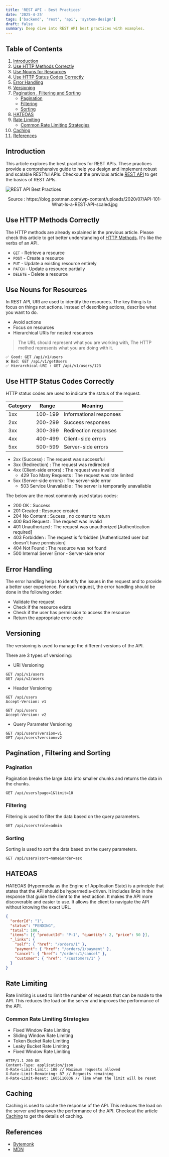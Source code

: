 ```yaml
---
title: 'REST API - Best Practices'
date: '2025-4-25'
tags: ['backend', 'rest', 'api', 'system-design']
draft: false
summary: Deep dive into REST API best practices with examples.
---
```


## Table of Contents

1. [Introduction](#introduction)
2. [Use HTTP Methods Correctly](#use-http-methods-correctly)
3. [Use Nouns for Resources](#use-nouns-for-resources)
4. [Use HTTP Status Codes Correctly](#use-http-status-codes-correctly)
5. [Error Handling](#error-handling)
6. [Versioning](#versioning)
7. [Pagination , Filtering and Sorting](#pagination-filtering-and-sorting)
   - [Pagination](#pagination)
   - [Filtering](#filtering)
   - [Sorting](#sorting)
8. [HATEOAS](#hateoas)
9. [Rate Limiting](#rate-limiting)
   - [Common Rate Limiting Strategies](#common-rate-limiting-strategies)
10. [Caching](#caching)
11. [References](#references)

## Introduction

This article explores the best practices for REST APIs.
These practices provide a comprehensive guide to help you design and implement robust and scalable RESTful APIs.
Checkout the previous article [REST API](./rest-api-introduction) to get the basics of REST APIs.

![REST API Best Practices](/static/images/rest-api/rest-api-best-practices.png)

<p align="center">
  Source : https://blog.postman.com/wp-content/uploads/2020/07/API-101-What-Is-a-REST-API-scaled.jpg
</p>

## Use HTTP Methods Correctly

The HTTP methods are already explained in the previous article. Please check this article to get better understanding of [HTTP Methods](./rest-api-methods).
It's like the verbs of an API.

- `GET` - Retrieve a resource <br />
- `POST` - Create a resource <br />
- `PUT` - Update a existing resource entirely <br />
- `PATCH` - Update a resource partially <br />
- `DELETE` - Delete a resource <br />

## Use Nouns for Resources

In REST API, URI are used to identify the resources. The key thing is to focus on things not actions.
Instead of describing actions, describe what you want to do.

- Avoid actions
- Focus on resources
- Hierarchical URIs for nested resources

> The URL should represent what you are working with, The HTTP method represents what you are doing with it.

```
✅ Good: GET /api/v1/users
❌ Bad: GET /api/v1/getUsers
✅ Hierarchical-URI : GET /api/v1/users/123
```

## Use HTTP Status Codes Correctly

HTTP status codes are used to indicate the status of the request.

| Category | Range   | Meaning                 |
| -------- | ------- | ----------------------- |
| 1xx      | 100-199 | Informational responses |
| 2xx      | 200-299 | Success responses       |
| 3xx      | 300-399 | Redirection responses   |
| 4xx      | 400-499 | Client-side errors      |
| 5xx      | 500-599 | Server-side errors      |

- 2xx (Success) : The request was successful
- 3xx (Redirection) : The request was redirected
- 4xx (Client-side errors) : The request was invalid
  - 429 Too Many Requests : The request was rate limited
- 5xx (Server-side errors) : The server-side error
  - 503 Service Unavailable : The server is temporarily unavailable

The below are the most commonly used status codes:

- 200 OK : Success
- 201 Created : Resource created
- 204 No Content : Sucess , no content to return
- 400 Bad Request : The request was invalid
- 401 Unauthorized : The request was unauthorized [Authentication required]
- 403 Forbidden : The request is forbidden [Authenticated user but doesn't have permission]
- 404 Not Found : The resource was not found
- 500 Internal Server Error - Server-side error

## Error Handling

The error handling helps to identify the issues in the request and to provide a better user experience.
For each request, the error handling should be done in the following order:

- Validate the request
- Check if the resource exists
- Check if the user has permission to access the resource
- Return the appropriate error code

## Versioning

The versioning is used to manage the different versions of the API.

There are 3 types of versioning:

- URI Versioning

```
GET /api/v1/users
GET /api/v2/users
```

- Header Versioning

```
GET /api/users
Accept-Version: v1

GET /api/users
Accept-Version: v2
```

- Query Parameter Versioning

```
GET /api/users?version=v1
GET /api/users?version=v2
```

## Pagination , Filtering and Sorting

### Pagination

Pagination breaks the large data into smaller chunks and returns the data in the chunks.

```
GET /api/users?page=1&limit=10
```

### Filtering

Filtering is used to filter the data based on the query parameters.

```
GET /api/users?role=admin
```

### Sorting

Sorting is used to sort the data based on the query parameters.

```
GET /api/users?sort=name&order=asc
```

## HATEOAS

HATEOAS (Hypermedia as the Engine of Application State) is a principle that states that the API should be hypermedia-driven.
It includes links in the response that guide the client to the next action. It makes the API more discoverable and easier to use.
It allows the client to navigate the API without knowing the exact URL.

```json
{
  "orderId": "1",
  "status": "PENDING",
  "total": 100,
  "items": [{ "productId": "P-1", "quantity": 2, "price": 50 }],
  "_links": {
    "self": { "href": "/orders/1" },
    "payment": { "href": "/orders/1/payment" },
    "cancel": { "href": "/orders/1/cancel" },
    "customer": { "href": "/customers/1" }
  }
}
```

## Rate Limiting

Rate limiting is used to limit the number of requests that can be made to the API.
This reduces the load on the server and improves the performance of the API.

### Common Rate Limiting Strategies

- Fixed Window Rate Limiting
- Sliding Window Rate Limiting
- Token Bucket Rate Limiting
- Leaky Bucket Rate Limiting
- Fixed Window Rate Limiting

```
HTTP/1.1 200 OK
Content-Type: application/json
X-Rate-Limit-Limit: 100 // Maximum requests allowed
X-Rate-Limit-Remaining: 87 // Requests remaining
X-Rate-Limit-Reset: 1605116036 // Time when the limit will be reset
```

## Caching

Caching is used to cache the response of the API.
This reduces the load on the server and improves the performance of the API.
Checkout the article [Caching](./rest-api-caching) to get the details of caching.

## References

- [Bytemonk](https://youtu.be/pJ83mmqcvoQ?si=k1QrcoTL4rz77-z8)
- [MDN](https://developer.mozilla.org/en-US/docs/Web/HTTP/Status)
